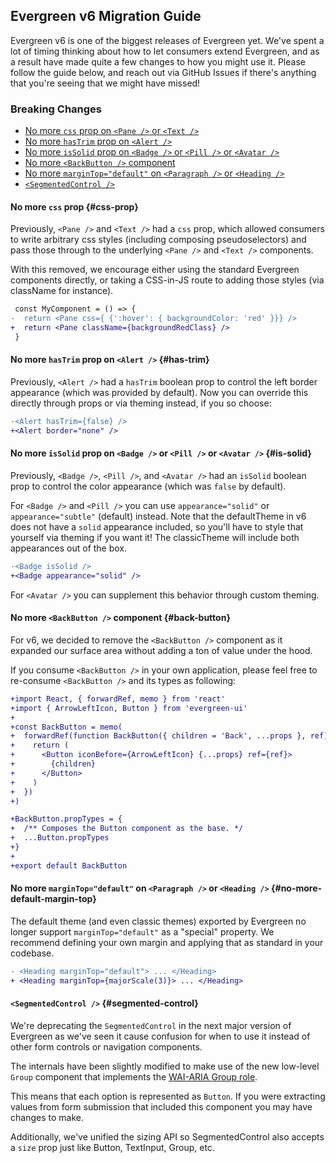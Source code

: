 

## Evergreen v6 Migration Guide

Evergreen v6 is one of the biggest releases of Evergreen yet. We've spent a lot of timing thinking about how to let consumers extend Evergreen,
and as a result have made quite a few changes to how you might use it. Please follow the guide below, and reach out via GitHub Issues if there's anything
that you're seeing that we might have missed!

### Breaking Changes

- [No more `css` prop on `<Pane />` or `<Text />`](#css-prop)
- [No more `hasTrim` prop on `<Alert />`](#has-trim)
- [No more `isSolid` prop on `<Badge />` or `<Pill />` or `<Avatar />`](#is-solid)
- [No more `<BackButton />` component](#back-button)
- [No more `marginTop="default"` on `<Paragraph />` or `<Heading />`](#no-more-default-margin-top)
- [`<SegmentedControl />`](#segmented-control)

#### No more `css` prop {#css-prop}

Previously, `<Pane />` and `<Text />` had a `css` prop, which allowed consumers to write arbitrary css styles (including composing pseudoselectors) and pass those
through to the underlying `<Pane />` and `<Text />` components.

With this removed, we encourage either using the standard Evergreen components directly, or taking a CSS-in-JS route to adding those styles (via className for instance).

```diff static
 const MyComponent = () => {
-  return <Pane css={ {':hover': { backgroundColor: 'red' }}} />
+  return <Pane className={backgroundRedClass} />
 }
```

#### No more `hasTrim` prop on `<Alert />` {#has-trim}

Previously, `<Alert />` had a `hasTrim` boolean prop to control the left border appearance (which was provided by default). Now you can override this directly through props or via theming instead, if you so choose:

```diff static
-<Alert hasTrim={false} />
+<Alert border="none" />
```

#### No more `isSolid` prop on `<Badge />` or `<Pill />` or `<Avatar />` {#is-solid}

Previously, `<Badge />`, `<Pill />`, and `<Avatar />` had an `isSolid` boolean prop to control the color appearance (which was `false` by default).

For `<Badge />` and `<Pill />` you can use `appearance="solid"` or `appearance="subtle"` (default) instead. Note that the defaultTheme in v6 does not have a `solid` appearance included, so you'll have to style that yourself via theming if you want it! The classicTheme will include both appearances out of the box.

```diff static
-<Badge isSolid />
+<Badge appearance="solid" />
```

For `<Avatar />` you can supplement this behavior through custom theming.

#### No more `<BackButton />` component {#back-button}

For v6, we decided to remove the `<BackButton />` component as it expanded our surface area without adding a ton of value under the hood.

If you consume `<BackButton />` in your own application, please feel free to re-consume `<BackButton />` and its types as following:

```diff static
+import React, { forwardRef, memo } from 'react'
+import { ArrowLeftIcon, Button } from 'evergreen-ui'
+
+const BackButton = memo(
+  forwardRef(function BackButton({ children = 'Back', ...props }, ref) {
+    return (
+      <Button iconBefore={ArrowLeftIcon} {...props} ref={ref}>
+        {children}
+      </Button>
+    )
+  })
+)

+BackButton.propTypes = {
+  /** Composes the Button component as the base. */
+  ...Button.propTypes
+}
+
+export default BackButton
```

#### No more `marginTop="default"` on `<Paragraph />` or `<Heading />` {#no-more-default-margin-top}

The default theme (and even classic themes) exported by Evergreen no longer support `marginTop="default"` as a "special" property. We recommend defining your own
margin and applying that as standard in your codebase.

```diff static
- <Heading marginTop="default"> ... </Heading>
+ <Heading marginTop={majorScale(3)}> ... </Heading>
```

#### `<SegmentedControl />` {#segmented-control}

We're deprecating the `SegmentedControl` in the next major version of Evergreen as we've seen it cause confusion for when to use it instead of other form controls or navigation components.

The internals have been slightly modified to make use of the new low-level `Group` component that implements the [WAI-ARIA Group role](https://www.w3.org/TR/wai-aria-1.1/#group).

This means that each option is represented as `Button`. If you were extracting values from form submission that included this component you may have changes to make.

Additionally, we've unified the sizing API so SegmentedControl also accepts a `size` prop just like Button, TextInput, Group, etc.
